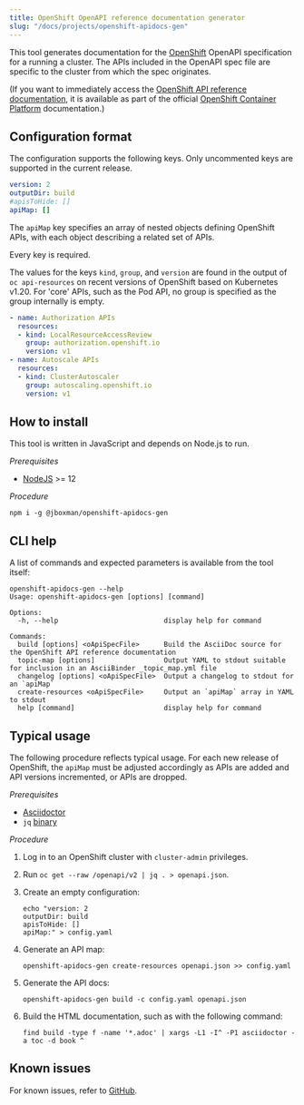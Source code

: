 ```yaml
---
title: OpenShift OpenAPI reference documentation generator
slug: "/docs/projects/openshift-apidocs-gen"
---
```


This tool generates documentation for the
[OpenShift](https://www.openshift.com/) OpenAPI specification for a running a
cluster. The APIs included in the OpenAPI spec file are specific to the cluster
from which the spec originates.

(If you want to immediately access the [OpenShift API reference
documentation](https://docs.openshift.com/container-platform/4.11/rest_api/index.html),
it is available as part of the official [OpenShift Container
Platform](https://docs.openshift.com) documentation.)

## Configuration format

The configuration supports the following keys.
Only uncommented keys are supported in the current release.

```yaml
version: 2
outputDir: build
#apisToHide: []
apiMap: []
```

The `apiMap` key specifies an array of nested objects defining OpenShift APIs,
with each object describing a related set of APIs.

Every key is required.

The values for the keys `kind`, `group`, and `version` are found in the output
of `oc api-resources` on recent versions of OpenShift based on Kubernetes v1.20.
For 'core' APIs, such as the Pod API, no group is specified as the group
internally is empty.

```yaml
- name: Authorization APIs
  resources:
  - kind: LocalResourceAccessReview
    group: authorization.openshift.io
    version: v1
- name: Autoscale APIs
  resources:
  - kind: ClusterAutoscaler
    group: autoscaling.openshift.io
    version: v1
```

## How to install

This tool is written in JavaScript and depends on Node.js to run.

*Prerequisites*

* [NodeJS](https://nodejs.org/en/) >= 12

*Procedure*

```
npm i -g @jboxman/openshift-apidocs-gen
```

## CLI help

A list of commands and expected parameters is available from the tool itself:

```
openshift-apidocs-gen --help
Usage: openshift-apidocs-gen [options] [command]

Options:
  -h, --help                          display help for command

Commands:
  build [options] <oApiSpecFile>      Build the AsciiDoc source for the OpenShift API reference documentation
  topic-map [options]                 Output YAML to stdout suitable for inclusion in an AsciiBinder _topic_map.yml file
  changelog [options] <oApiSpecFile>  Output a changelog to stdout for an `apiMap`
  create-resources <oApiSpecFile>     Output an `apiMap` array in YAML to stdout
  help [command]                      display help for command
  ```

## Typical usage

The following procedure reflects typical usage. For each new release of
OpenShift, the `apiMap` must be adjusted accordingly as APIs are added and API
versions incremented, or APIs are dropped.

*Prerequisites*

* [Asciidoctor](https://asciidoctor.org)
* `jq` [binary](https://stedolan.github.io/jq/)

*Procedure*

1. Log in to an OpenShift cluster with `cluster-admin` privileges.

1. Run `oc get --raw /openapi/v2 | jq . > openapi.json`.

1. Create an empty configuration:

   ```
   echo "version: 2
   outputDir: build
   apisToHide: []
   apiMap:" > config.yaml
   ```

1. Generate an API map:

   ```
   openshift-apidocs-gen create-resources openapi.json >> config.yaml
   ```

1. Generate the API docs:

   ```
   openshift-apidocs-gen build -c config.yaml openapi.json
   ```

1. Build the HTML documentation, such as with the following command:

   ```
   find build -type f -name '*.adoc' | xargs -L1 -I^ -P1 asciidoctor -a toc -d book ^
   ```

## Known issues

For known issues, refer to
[GitHub](https://github.com/jboxman/openshift-apidocs-gen/issues).
